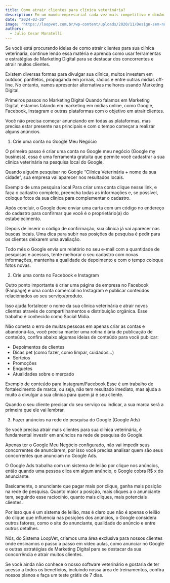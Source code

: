 ---
title: Como atrair clientes para clínica veterinária?
description: Em um mundo empresarial cada vez mais competitivo e dinâmico, a eficiência operacional e a tomada de decisões informadas são cruciais para o sucesso de qualquer empreendimento.
date: "2024-03-30"
image: "https://loopvet.com.br/wp-content/uploads/2020/11/Design-sem-nome-1.jpg"
authors:
  - Julio Cesar Moratelli
---

Se você está procurando ideias de como atrair clientes para sua clínica veterinária, continue lendo essa matéria e aprenda como usar ferramentas e estratégias de Marketing Digital para se destacar dos concorrentes e atrair muitos clientes.

Existem diversas formas para divulgar sua clínica, muitos investem em outdoor, panfletos, propaganda em jornais, rádios e entre outras mídias off-line. No entanto, vamos apresentar alternativas melhores usando Marketing Digital.

Primeiros passos no Marketing Digital
Quando falamos em Marketing Digital, estamos falando em marketing em mídias online, como Google, Facebook, Instagram e outras plataformas com o objetivo em atrair clientes.

Você não precisa começar anunciando em todas as plataformas, mas precisa estar presente nas principais e com o tempo começar a realizar alguns anúncios.

1) Crie uma conta no Google Meu Negócio

O primeiro passo é criar uma conta no Google meu negócio (Google my business), essa é uma ferramenta gratuita que permite você cadastrar a sua clínica veterinária na pesquisa local do Google.

Quando alguém pesquisar no Google “Clínica Veterinária + nome da sua cidade”, sua empresa vai aparecer nos resultados locais.


Exemplo de uma pesquisa local
Para criar uma conta clique nesse link, e faça o cadastro completo, preencha todas as informações e, se possível, coloque fotos da sua clínica para complementar o cadastro.

Após concluir, o Google deve enviar uma carta com um código no endereço do cadastro para confirmar que você é o proprietário(a) do estabelecimento.

Depois de inserir o código de confirmação, sua clínica já vai aparecer nas buscas locais. Uma dica para subir nas posições da pesquisa é pedir para os clientes deixarem uma avaliação.

Todo mês o Google envia um relatório no seu e-mail com a quantidade de pesquisas e acessos, tente melhorar o seu cadastro com novas informações, mantenha a qualidade de depoimento e com o tempo coloque fotos novas.

2) Crie uma conta no Facebook e Instagram

Outro ponto importante é criar uma página de empresa no Facebook (Fanpage) e uma conta comercial no Instagram e publicar conteúdos relacionados ao seu serviço/produto.

Isso ajuda fortalecer o nome da sua clínica veterinária e atrair novos clientes através de compartilhamentos e distribuição orgânica. Esse trabalho é conhecido como Social Midia.

Não cometa o erro de muitas pessoas em apenas criar as contas e abandoná-las, você precisa manter uma rotina diária de publicação de conteúdo, confira abaixo algumas ideias de conteúdo para você publicar:

- Depoimentos de clientes
- Dicas pet (como fazer, como limpar, cuidados…)
- Sorteios
- Promoções
- Enquetes
- Atualidades sobre o mercado

Exemplo de conteúdo para Instagram/Facebook
Esse é um trabalho de fortalecimento de marca, ou seja, não tem resultado imediato, mas ajuda a muito a divulgar a sua clínica para quem já é seu cliente.

Quando o seu cliente precisar do seu serviço ou indicar, a sua marca será a primeira que ele vai lembrar.

3) Fazer anúncios na rede de pesquisa do Google (Google Ads)

Se você precisa atrair mais clientes para sua clínica veterinária, é fundamental investir em anúncios na rede de pesquisa do Google.

Apenas ter o Google Meu Negócio configurado, não vai impedir seus concorrentes de anunciarem, por isso você precisa analisar quem são seus concorrentes que anunciam no Google Ads.

O Google Ads trabalha com um sistema de leilão por clique nos anúncios, então quando uma pessoa clica em algum anúncio, o Google cobra R$ x do anunciante.

Basicamente, o anunciante que pagar mais por clique, ganha mais posição na rede de pesquisa. Quanto maior a posição, mais cliques a o anunciante tem, seguindo esse raciocínio, quanto mais cliques, mais potenciais clientes.

Por isso que é um sistema de leilão, mas é claro que não é apenas o leilão do clique que influencia nas posições dos anúncios, o Google considera outros fatores, como o site do anunciante, qualidade do anúncio e entre outros detalhes.

Nós, do Sistema LoopVet, criamos uma área exclusiva para nossos clientes onde ensinamos o passo a passo em vídeo aulas, como anunciar no Google e outras estratégias de Marketing Digital para se destacar da sua concorrência e atrair muitos clientes.

Se você ainda não conhece o nosso software veterinário e gostaria de ter acesso a todos os benefícios, incluindo nossa área de treinamentos, confira nossos planos e faça um teste grátis de 7 dias.
